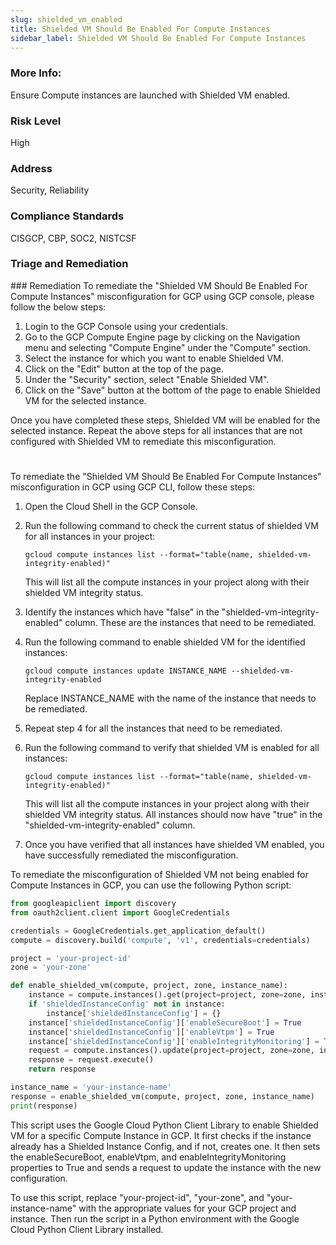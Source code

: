 ```yaml
---
slug: shielded_vm_enabled
title: Shielded VM Should Be Enabled For Compute Instances
sidebar_label: Shielded VM Should Be Enabled For Compute Instances
---
```


### More Info:

Ensure Compute instances are launched with Shielded VM enabled.

### Risk Level

High

### Address

Security, Reliability

### Compliance Standards

CISGCP, CBP, SOC2, NISTCSF

### Triage and Remediation
<Tabs>
<Tab title='Remediation'>
### Remediation

<AccordionGroup>
<Accordion title='Using Console' defaultOpen='true'>
To remediate the "Shielded VM Should Be Enabled For Compute Instances" misconfiguration for GCP using GCP console, please follow the below steps:

1. Login to the GCP Console using your credentials.
2. Go to the GCP Compute Engine page by clicking on the Navigation menu and selecting "Compute Engine" under the "Compute" section.
3. Select the instance for which you want to enable Shielded VM.
4. Click on the "Edit" button at the top of the page.
5. Under the "Security" section, select "Enable Shielded VM".
6. Click on the "Save" button at the bottom of the page to enable Shielded VM for the selected instance.

Once you have completed these steps, Shielded VM will be enabled for the selected instance. Repeat the above steps for all instances that are not configured with Shielded VM to remediate this misconfiguration.

#
</Accordion>

<Accordion title='Using CLI'>
To remediate the "Shielded VM Should Be Enabled For Compute Instances" misconfiguration in GCP using GCP CLI, follow these steps:

1. Open the Cloud Shell in the GCP Console.

2. Run the following command to check the current status of shielded VM for all instances in your project:
   
   `gcloud compute instances list --format="table(name, shielded-vm-integrity-enabled)"`

   This will list all the compute instances in your project along with their shielded VM integrity status.

3. Identify the instances which have "false" in the "shielded-vm-integrity-enabled" column. These are the instances that need to be remediated.

4. Run the following command to enable shielded VM for the identified instances:

   `gcloud compute instances update INSTANCE_NAME --shielded-vm-integrity-enabled`

   Replace INSTANCE_NAME with the name of the instance that needs to be remediated.

5. Repeat step 4 for all the instances that need to be remediated.

6. Run the following command to verify that shielded VM is enabled for all instances:

   `gcloud compute instances list --format="table(name, shielded-vm-integrity-enabled)"`

   This will list all the compute instances in your project along with their shielded VM integrity status. All instances should now have "true" in the "shielded-vm-integrity-enabled" column.

7. Once you have verified that all instances have shielded VM enabled, you have successfully remediated the misconfiguration.
</Accordion>

<Accordion title='Using Python'>
To remediate the misconfiguration of Shielded VM not being enabled for Compute Instances in GCP, you can use the following Python script:

```python
from googleapiclient import discovery
from oauth2client.client import GoogleCredentials

credentials = GoogleCredentials.get_application_default()
compute = discovery.build('compute', 'v1', credentials=credentials)

project = 'your-project-id'
zone = 'your-zone'

def enable_shielded_vm(compute, project, zone, instance_name):
    instance = compute.instances().get(project=project, zone=zone, instance=instance_name).execute()
    if 'shieldedInstanceConfig' not in instance:
        instance['shieldedInstanceConfig'] = {}
    instance['shieldedInstanceConfig']['enableSecureBoot'] = True
    instance['shieldedInstanceConfig']['enableVtpm'] = True
    instance['shieldedInstanceConfig']['enableIntegrityMonitoring'] = True
    request = compute.instances().update(project=project, zone=zone, instance=instance_name, body=instance)
    response = request.execute()
    return response

instance_name = 'your-instance-name'
response = enable_shielded_vm(compute, project, zone, instance_name)
print(response)
```

This script uses the Google Cloud Python Client Library to enable Shielded VM for a specific Compute Instance in GCP. It first checks if the instance already has a Shielded Instance Config, and if not, creates one. It then sets the enableSecureBoot, enableVtpm, and enableIntegrityMonitoring properties to True and sends a request to update the instance with the new configuration.

To use this script, replace "your-project-id", "your-zone", and "your-instance-name" with the appropriate values for your GCP project and instance. Then run the script in a Python environment with the Google Cloud Python Client Library installed.
</Accordion>

</AccordionGroup>
</Tab>
</Tabs>

